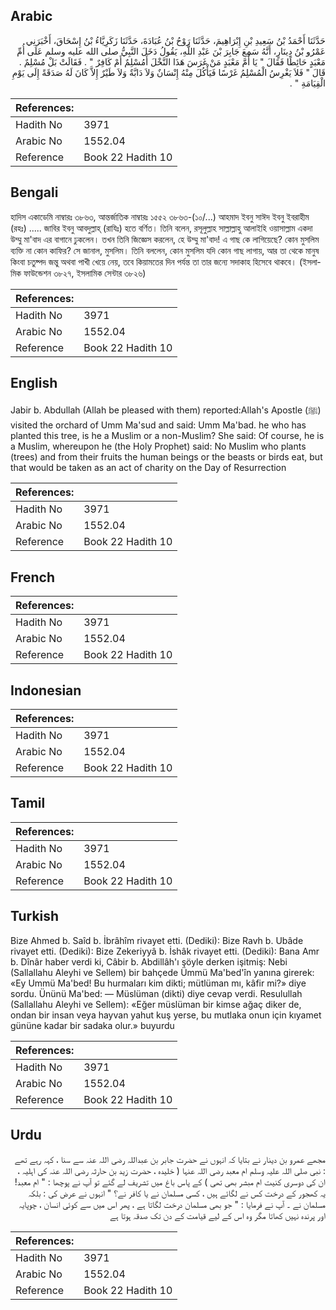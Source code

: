 ## Arabic


<div dir="rtl" lang="ar" style={{fontSize:'larger',backgroundColor:'#f8f9fa',padding:20}}>
حَدَّثَنَا أَحْمَدُ بْنُ سَعِيدِ بْنِ إِبْرَاهِيمَ، حَدَّثَنَا رَوْحُ بْنُ عُبَادَةَ، حَدَّثَنَا زَكَرِيَّاءُ بْنُ إِسْحَاقَ، أَخْبَرَنِي عَمْرُو بْنُ دِينَارٍ، أَنَّهُ سَمِعَ جَابِرَ بْنَ عَبْدِ اللَّهِ، يَقُولُ دَخَلَ النَّبِيُّ صلى الله عليه وسلم عَلَى أُمِّ مَعْبَدٍ حَائِطًا فَقَالَ ‏"‏ يَا أُمَّ مَعْبَدٍ مَنْ غَرَسَ هَذَا النَّخْلَ أَمُسْلِمٌ أَمْ كَافِرٌ ‏"‏ ‏.‏ فَقَالَتْ بَلْ مُسْلِمٌ ‏.‏ قَالَ ‏"‏ فَلاَ يَغْرِسُ الْمُسْلِمُ غَرْسًا فَيَأْكُلَ مِنْهُ إِنْسَانٌ وَلاَ دَابَّةٌ وَلاَ طَيْرٌ إِلاَّ كَانَ لَهُ صَدَقَةً إِلَى يَوْمِ الْقِيَامَةِ ‏"‏ ‏.‏
</div>
<div style={{backgroundColor:'#f8f9fa',padding:20, marginBottom: 10}}><table> <thead> <tr> <th>References:</th> <th></th> </tr> </thead> <tbody><tr><td>Hadith No</td><td>3971</td></tr><tr><td>Arabic No</td><td>1552.04</td></tr><tr><td>Reference</td><td>Book 22 Hadith 10</td></tr></tbody></table></div>

## Bengali


<div dir="ltr" lang="bn" style={{fontSize:'larger',backgroundColor:'#f8f9fa',padding:20}}>
হাদিস একাডেমি নাম্বারঃ ৩৮৬৩, আন্তর্জাতিক নাম্বারঃ ১৫৫২ ৩৮৬৩-(১০/...) আহমাদ ইবনু সাঈদ ইবনু ইবরাহীম (রহঃ) ..... জাবির ইবনু আবদুল্লাহ্ (রাযিঃ) হতে বর্ণিত। তিনি বলেন, রসূলুল্লাহ সাল্লাল্লাহু আলাইহি ওয়াসাল্লাম একদা উম্মু মা'বাদ এর বাগানে ঢুকলেন। তখন তিনি জিজ্ঞেস করলেন, হে উম্মু মা'বাদ! এ গাছ কে লাগিয়েছে? কোন মুসলিম ব্যক্তি না কোন কাফির? সে জানাল, মুসলিম। তিনি বললেন, কোন মুসলিম যদি কোন গাছ লাগায়, আর তা থেকে মানুষ কিংবা চতুষ্পদ জন্তু অথবা পাখী খেয়ে নেয়, তবে কিয়ামতের দিন পর্যন্ত তা তার জন্যে সদাকাহ হিসেবে থাকবে। (ইসলামিক ফাউন্ডেশন ৩৮২৭, ইসলামিক সেন্টার ৩৮২৬)
</div>
<div style={{backgroundColor:'#f8f9fa',padding:20, marginBottom: 10}}><table> <thead> <tr> <th>References:</th> <th></th> </tr> </thead> <tbody><tr><td>Hadith No</td><td>3971</td></tr><tr><td>Arabic No</td><td>1552.04</td></tr><tr><td>Reference</td><td>Book 22 Hadith 10</td></tr></tbody></table></div>

## English


<div dir="ltr" lang="en" style={{fontSize:'larger',backgroundColor:'#f8f9fa',padding:20}}>
Jabir b. Abdullah (Allah be pleased with them) reported:Allah's Apostle (ﷺ) visited the orchard of Umm Ma'sud and said: Umm Ma'bad. he who has planted this tree, is he a Muslim or a non-Muslim? She said: Of course, he is a Muslim, whereupon he (the Holy Prophet) said: No Muslim who plants (trees) and from their fruits the human beings or the beasts or birds eat, but that would be taken as an act of charity on the Day of Resurrection
</div>
<div style={{backgroundColor:'#f8f9fa',padding:20, marginBottom: 10}}><table> <thead> <tr> <th>References:</th> <th></th> </tr> </thead> <tbody><tr><td>Hadith No</td><td>3971</td></tr><tr><td>Arabic No</td><td>1552.04</td></tr><tr><td>Reference</td><td>Book 22 Hadith 10</td></tr></tbody></table></div>

## French


<div dir="ltr" lang="fr" style={{fontSize:'larger',backgroundColor:'#f8f9fa',padding:20}}>

</div>
<div style={{backgroundColor:'#f8f9fa',padding:20, marginBottom: 10}}><table> <thead> <tr> <th>References:</th> <th></th> </tr> </thead> <tbody><tr><td>Hadith No</td><td>3971</td></tr><tr><td>Arabic No</td><td>1552.04</td></tr><tr><td>Reference</td><td>Book 22 Hadith 10</td></tr></tbody></table></div>

## Indonesian


<div dir="ltr" lang="id" style={{fontSize:'larger',backgroundColor:'#f8f9fa',padding:20}}>

</div>
<div style={{backgroundColor:'#f8f9fa',padding:20, marginBottom: 10}}><table> <thead> <tr> <th>References:</th> <th></th> </tr> </thead> <tbody><tr><td>Hadith No</td><td>3971</td></tr><tr><td>Arabic No</td><td>1552.04</td></tr><tr><td>Reference</td><td>Book 22 Hadith 10</td></tr></tbody></table></div>

## Tamil


<div dir="ltr" lang="ta" style={{fontSize:'larger',backgroundColor:'#f8f9fa',padding:20}}>

</div>
<div style={{backgroundColor:'#f8f9fa',padding:20, marginBottom: 10}}><table> <thead> <tr> <th>References:</th> <th></th> </tr> </thead> <tbody><tr><td>Hadith No</td><td>3971</td></tr><tr><td>Arabic No</td><td>1552.04</td></tr><tr><td>Reference</td><td>Book 22 Hadith 10</td></tr></tbody></table></div>

## Turkish


<div dir="ltr" lang="tr" style={{fontSize:'larger',backgroundColor:'#f8f9fa',padding:20}}>
Bize Ahmed b. Saîd b. İbrâhîm rivayet etti. (Dediki): Bize Ravh b. Ubâde rivayet etti. (Dediki): Bize Zekeriyyâ b. İshâk rivayet etti. (Dediki): Bana Amr b. Dînâr haber verdi ki, Câbir b. Abdillâh'ı şöyle derken işitmiş: Nebi (Sallallahu Aleyhi ve Sellem) bir bahçede Ümmü Ma'bed'în yanına girerek: «Ey Ummü Ma'bed! Bu hurmaları kim dikti; mütlüman mı, kâfir mi?» diye sordu. Ününü Ma'bed: — Müslüman (dikti) diye cevap verdi. Resulullah (Sallallahu Aleyhi ve Sellem): «Eğer müslüman bir kimse ağaç diker de, ondan bir insan veya hayvan yahut kuş yerse, bu mutlaka onun için kıyamet gününe kadar bir sadaka olur.» buyurdu
</div>
<div style={{backgroundColor:'#f8f9fa',padding:20, marginBottom: 10}}><table> <thead> <tr> <th>References:</th> <th></th> </tr> </thead> <tbody><tr><td>Hadith No</td><td>3971</td></tr><tr><td>Arabic No</td><td>1552.04</td></tr><tr><td>Reference</td><td>Book 22 Hadith 10</td></tr></tbody></table></div>

## Urdu


<div dir="rtl" lang="ur" style={{fontSize:'larger',backgroundColor:'#f8f9fa',padding:20}}>
مجھے عمرو بن دینار نے بتایا کہ انہوں نے حضرت جابر بن عبداللہ رضی اللہ عنہ سے سنا ، کہہ رہے تھے : نبی صلی اللہ علیہ وسلم ام معبد رضی اللہ عنہا ( خلیدہ ، حضرت زید بن حارثہ رضی اللہ عنہ کی اہلیہ ، ان کی دوسری کنیت ام مبشر بھی تھی ) کے پاس باغ میں تشریف لے گئے تو آپ نے پوچھا : " ام معبد! یہ کھجور کے درخت کس نے لگائے ہیں ، کسی مسلمان نے یا کافر نے؟ " انہوں نے عرض کی : بلکہ مسلمان نے ۔ آپ نے فرمایا : " جو بھی مسلمان درخت لگاتا ہے ، پھر اس میں سے کوئی انسان ، چوپایہ اور پرندہ نہیں کھاتا مگر وہ اس کے لیے قیامت کے دن تک صدقہ ہوتا ہے
</div>
<div style={{backgroundColor:'#f8f9fa',padding:20, marginBottom: 10}}><table> <thead> <tr> <th>References:</th> <th></th> </tr> </thead> <tbody><tr><td>Hadith No</td><td>3971</td></tr><tr><td>Arabic No</td><td>1552.04</td></tr><tr><td>Reference</td><td>Book 22 Hadith 10</td></tr></tbody></table></div>